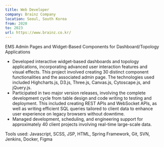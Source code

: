 ```yaml
---
title: Web Developer
company: Brainz Company
location: Seoul, South Korea
from: 2020
to: 2023
url: https://www.brainz.co.kr/
---
```


EMS Admin Pages and Widget-Based Components for Dashboard/Topology Applications

- Developed interactive widget-based dashboards and topology applications, incorporating advanced user interaction features and visual effects. This project involved creating 30 distinct component functionalities and the associated admin page. The technologies used included Highcharts.js, D3.js, Three.js, Canvas.js, Cytoscape.js, and jQuery.js.
- Participated in two major version releases, involving the complete development cycle from table design and code writing to testing and deployment. This included creating REST APIs and WebSocket APIs, as well as writing efficient SQL queries tailored to client data to enhance user experience on legacy browsers without downtime.
- Managed development, scheduling, and engineering support for approximately 40 client projects involving real-time large-scale data. 

Tools used: Javascript, SCSS, JSP, HTML, Spring Framework, Git, SVN, Jenkins, Docker, Figma